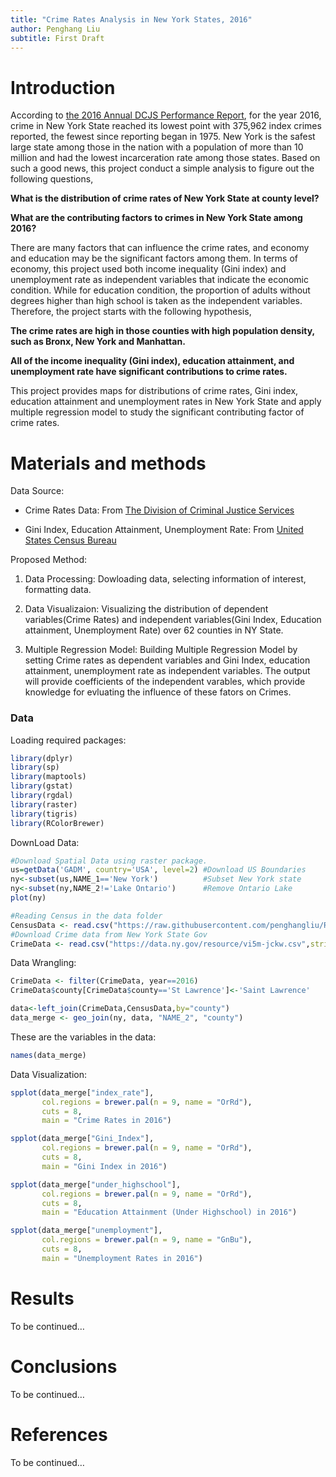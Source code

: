 ```yaml
---
title: "Crime Rates Analysis in New York States, 2016"
author: Penghang Liu
subtitle: First Draft
---
```


# Introduction

According to [the 2016 Annual DCJS Performance Report](http://www.criminaljustice.ny.gov/pio/annualreport/2016-annual-dcjs-performance-report.pdf), for the year 2016, crime in New York State reached its lowest point with 375,962 index crimes reported, the fewest since reporting began in 1975. New York is the safest large state among those in the nation with a population of more than 10 million and had the lowest incarceration rate among those states. Based on such a good news, this project conduct a simple analysis to figure out the following questions,

**What is the distribution of crime rates of New York State at county level?**

**What are the contributing factors to crimes in New York State among 2016?**

There are many factors that can influence the crime rates, and economy and education may be the significant factors among them. In terms of economy, this project used both income inequality (Gini index) and unemployment rate as independent variables that indicate the economic condition. While for education condition, the proportion of adults without degrees higher than high school is taken as the independent variables. Therefore, the project starts with the following hypothesis,

**The crime rates are high in those counties with high population density, such as Bronx, New York and Manhattan.**

**All of the income inequality (Gini index), education attainment, and unemployment rate have significant contributions to crime rates.**

This project provides maps for distributions of crime rates, Gini index, education attainment and unemployment rates in New York State and apply multiple regression model to study the significant contributing factor of crime rates.

# Materials and methods
Data Source:

* Crime Rates Data: From [The Division of Criminal Justice Services](https://data.ny.gov/Public-Safety/Index-Violent-Property-and-Firearm-Rates-By-County/34dd-6g2j)

* Gini Index, Education Attainment, Unemployment Rate: From [United States Census Bureau](https://www.census.gov/quickfacts/NY)

Proposed Method:

1. Data Processing: Dowloading data, selecting information of interest, formatting data.

2. Data Visualizaion: Visualizing the distribution of dependent variables(Crime Rates) and independent variables(Gini Index, Education attainment, Unemployment Rate) over 62 counties in NY State.

3. Multiple Regression Model: Building Multiple Regression Model by setting Crime rates as dependent variables and Gini Index, education attainment, unemployment rate as independent variables. The output will provide coefficients of the independent varables, which provide knowledge for evluating the influence of these fators on Crimes.

### Data
Loading required packages:
```r
library(dplyr)
library(sp)
library(maptools)
library(gstat)
library(rgdal)
library(raster)
library(tigris)
library(RColorBrewer)
```

DownLoad Data:
```r
#Download Spatial Data using raster package.
us=getData('GADM', country='USA', level=2) #Download US Boundaries
ny<-subset(us,NAME_1=='New York')          #Subset New York state
ny<-subset(ny,NAME_2!='Lake Ontario')      #Remove Ontario Lake
plot(ny)

#Reading Census in the data folder
CensusData <- read.csv("https://raw.githubusercontent.com/penghangliu/RDataScience_Project/master/data/NYCensus2016.csv",stringsAsFactors = FALSE)
#Download Crime data from New York State Gov
CrimeData <- read.csv("https://data.ny.gov/resource/vi5m-jckw.csv",stringsAsFactors = FALSE)
```

Data Wrangling:
```r
CrimeData <- filter(CrimeData, year==2016)
CrimeData$county[CrimeData$county=='St Lawrence']<-'Saint Lawrence'

data<-left_join(CrimeData,CensusData,by="county")
data_merge <- geo_join(ny, data, "NAME_2", "county")
```

These are the variables in the data:
```r
names(data_merge)
```

Data Visualization:
```r
spplot(data_merge["index_rate"], 
       col.regions = brewer.pal(n = 9, name = "OrRd"), 
       cuts = 8, 
       main = "Crime Rates in 2016")

spplot(data_merge["Gini_Index"], 
       col.regions = brewer.pal(n = 9, name = "OrRd"), 
       cuts = 8, 
       main = "Gini Index in 2016")

spplot(data_merge["under_highschool"], 
       col.regions = brewer.pal(n = 9, name = "OrRd"), 
       cuts = 8, 
       main = "Education Attainment (Under Highschool) in 2016")

spplot(data_merge["unemployment"], 
       col.regions = brewer.pal(n = 9, name = "GnBu"), 
       cuts = 8, 
       main = "Unemployment Rates in 2016")
```

# Results

To be continued...

# Conclusions

To be continued...

# References

To be continued...
